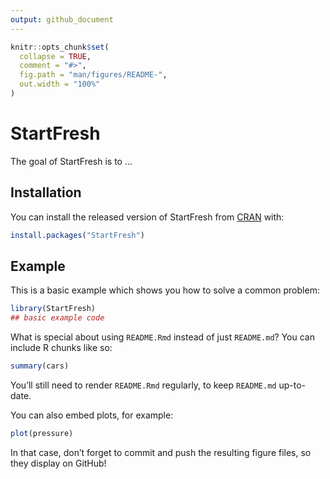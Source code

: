 ```yaml
---
output: github_document
---
```


<!-- README.md is generated from README.Rmd. Please edit that file -->

```r
knitr::opts_chunk$set(
  collapse = TRUE,
  comment = "#>",
  fig.path = "man/figures/README-",
  out.width = "100%"
)
```

# StartFresh

<!-- badges: start -->
<!-- badges: end -->

The goal of StartFresh is to ...

## Installation

You can install the released version of StartFresh from [CRAN](https://CRAN.R-project.org) with:

``` r
install.packages("StartFresh")
```

## Example

This is a basic example which shows you how to solve a common problem:

```r
library(StartFresh)
## basic example code
```

What is special about using `README.Rmd` instead of just `README.md`? You can include R chunks like so:

```r
summary(cars)
```

You'll still need to render `README.Rmd` regularly, to keep `README.md` up-to-date.

You can also embed plots, for example:

```r
plot(pressure)
```

In that case, don't forget to commit and push the resulting figure files, so they display on GitHub!
